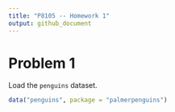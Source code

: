 ```yaml
---
title: "P8105 -- Homework 1"
output: github_document
---
```


# Problem 1

Load the `penguins` dataset.

```r
data("penguins", package = "palmerpenguins")
```

